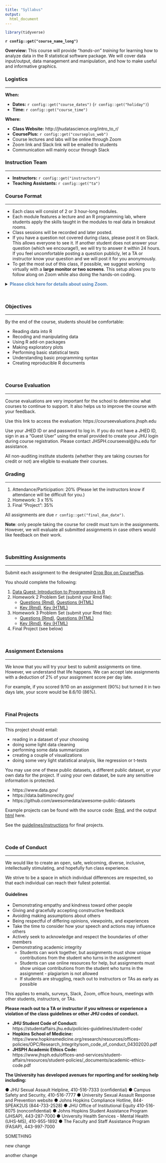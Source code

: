 ```yaml
---
title: "Syllabus"
output:
  html_document
---
```


```r
library(tidyverse)
```

**`r config::get("course_name_long")`**

**Overview:** This course will provide *"hands-on" training*  for learning how to analyze data in the R statistical software package. We will cover data input/output, data management and manipulation, and how to make useful and informative graphics.

### Logistics
***

**When:** 

- **Dates:** `r config::get("course_dates")` (`r config::get("holiday")`)
- **Time:** `r config::get("course_time")`

**Where:**

- **Class Website:** http://jhudatascience.org/intro_to_r/   
- **CoursePlus:** `r config::get("courseplus_web")`
- Course lectures and labs will be online through Zoom
- Zoom link and Slack link will be emailed to students
- Communication will mainly occur through Slack


### Instruction Team
***

- **Instructors:** `r config::get("instructors")`
- **Teaching Assistants:** `r config::get("ta")`

### Course Format
***

* Each class will consist of 2 or 3 hour-long modules.
* Each module features a lecture and an R programming lab, where students apply the skills taught in the modules to real data in breakout rooms. 
* Class sessions will be recorded and later posted. 
* If you have a question not covered during class, please post it on Slack. This allows everyone to see it. If another student does not answer your question (which we encourage!), we will try to answer it within 24 hours. If you feel uncomfortable posting a question publicly, let a TA or instructor know your question and we will post it for you anonymously. 
* To get the most out of this class, if possible, we suggest working virtually with a **large monitor or two screens**. This setup allows you to follow along on Zoom while also doing the hands-on coding.

<details><summary> <span style = "color: #5383bb;"> **Please click here for details about using Zoom.**</span></summary>

Zoom + Working Virtually

***

  * Please be aware that there is the option to use closed captioning:

  ![closed captioning on zoom](docs/images/CC.png)

  * During lectures you can indicate how you feel about the pace of the course like so:

  ![reactions about pace](docs/images/slow_fast_reactions.png)

  * In breakout room sessions you can ask for help like so:

  ![ask for help](docs/images/help.png)

  * For directions on how to change breakout rooms click [here](https://docs.google.com/document/d/1YP1pZF1bIm66_Tl15Y3eHl8pGxNIASD33mKCtGCfQzc/edit?usp=sharing).
  
***
</details>

<br>

### Objectives
***

By the end of the course, students should be comfortable:

- Reading data into R
- Recoding and manipulating data
- Using R add-on packages
- Making exploratory plots
- Performing basic statistical tests
- Understanding basic programming syntax
- Creating reproducible R documents


<br>

### Course Evaluation
***

Course evaluations are very important for the school to determine what courses to continue to support. It also helps us to improve the course with your feedback.

Use this link to access the evaluation: https://courseevaluations.jhsph.edu

Use your JHED ID or  and password to log in. If you do not have a JHED ID, sign in as a “Guest User” using the email provided to create your JHU login during course registration. Please contact JHSPH.courseeval@jhu.edu for assistance.

All non-auditing institute students (whether they are taking courses for credit or not) are eligible to evaluate their courses. 

### Grading
***

1. Attendance/Participation: 20% (Please let the instructors know if attendance will be difficult for you.)
2. Homework: 3 x 15%
3. Final "Project": 35%

All assignments are due `r config::get("final_due_date")`. 

**Note**: only people taking the course for credit must turn in the assignments. However, we will evaluate all submitted assignments in case others would like feedback on their work.

<br>

### Submitting Assignments
***

Submit each assignment to the designated [Drop Box on CoursePlus](`r config::get("courseplus_dropboxes")`).

You should complete the following:

1. [Data Quest: Introduction to Programming in R](https://app.dataquest.io/m/499/introduction-to-programming-in-r)
2. Homework 2 Problem Set (submit your Rmd file): 
   - [Questions (Rmd)](modules/HW/homework2.Rmd), [Questions (HTML)](modules/HW/homework2.html)         
   - [Key (Rmd)](modules/HW/homework2_key.Rmd), [Key (HTML)](modules/HW/homework2_key.html)
3. Homework 3 Problem Set (submit your Rmd file):
   - [Questions (Rmd)](modules/HW/homework3.Rmd), [Questions (HTML)](modules/HW/homework3.html)         
   - [Key (Rmd)](modules/HW/homework3_key.Rmd), [Key (HTML)](modules/HW/homework3_key.html)
4. Final Project (see below)

<br>

### Assignment Extensions
***

We know that you will try your best to submit assignments on time. However, we understand that life happens. We can accept late assignments with a deduction of 2% of your assignment score per day late.

For example, if you scored 9/10 on an assignment (90%) but turned it in two days late, your score would be 8.6/10 (86%).

<br>

### Final Projects 
***

This project should entail:

- reading in a dataset of your choosing
- doing some light data cleaning
- performing some data summarization
- creating a couple of visualizations
- doing some very light statistical analysis, like regression or t-tests 

You may use one of these public datasets, a different public dataset, or your own data for the project. If using your own dataset, be sure any sensitive information is protected.

- https://www.data.gov/
- https://data.baltimorecity.gov/
- https://github.com/awesomedata/awesome-public-datasets

Example projects can be found with the source code: [Rmd](modules/Project_Example/Project_Example.Rmd), and the output [html](modules/Project_Example/Project_Example.html) here.

See the [guidelines/instructions](modules/Project_Guidelines/Project_Guidelines.html) for final projects.

<br>


### Code of Conduct
***

We would like to create an open, safe, welcoming, diverse, inclusive, intellectually stimulating, and hopefully fun class experience. 

We strive to be a space in which individual differences are respected, so that each individual can reach their fullest potential.

#### Guidelines

- Demonstrating empathy and kindness toward other people
- Giving and gracefully accepting constructive feedback
- Avoiding making assumptions about others
- Being respectful of differing opinions, viewpoints, and experiences
- Take the time to consider how your speech and actions may influence others
- Actively seek to acknowledge and respect the boundaries of other members
- Demonstrating academic integrity 
    - Students can work together, but assignments must show unique contributions from the student who turns in the assignment
    - Students can use online resources for help, but assignments must show unique contributions from the student who turns in the assignment - plagiarism is not allowed
    - If students are struggling, reach out to instructors or TAs as early as possible


This applies to emails, surveys, Slack, Zoom, office hours, meetings with other students, instructors, or TAs.

 **Please reach out to a TA or instructor if you witness or experience a violation of the class guidelines or other JHU codes of conduct.**

- **JHU Student Code of Conduct:**   
https://studentaffairs.jhu.edu/policies-guidelines/student-code/  
- **Hopkins School of Medicine:**  
https://www.hopkinsmedicine.org/research/resources/offices-policies/OPC/Research_Integrity/som_code_of_conduct_04302020.pdf   
- **JHSPH Academic Ethics Code:**   
https://www.jhsph.edu/offices-and-services/student-affairs/resources/student-policies/_documents/academic-ethics-code.pdf 

**The University has developed avenues for reporting and for seeking help including:** 

● JHU Sexual Assault Helpline, 410-516-7333 (confidential) 
● Campus Safety and Security, 410-516-7777 
● University Sexual Assault Response and Prevention website 
● Johns Hopkins Compliance Hotline, 844-SPEAK2US (844-733-2528) 
● JHU Office of Institutional Equity 410-516-8075 (nonconfidential) 
● Johns Hopkins Student Assistance Program (JHSAP), 443-287-7000 
● University Health Services - Mental Health (UHS-MS), 410-955-1892 
● The Faculty and Staff Assistance Program (FASAP), 443-997-7000 




SOMETHING

new change

another change
